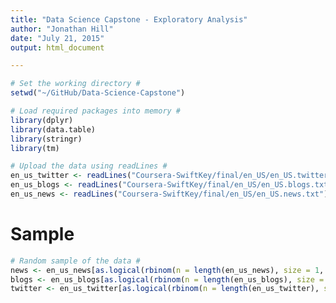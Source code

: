 ```yaml
---
title: "Data Science Capstone - Exploratory Analysis"
author: "Jonathan Hill"
date: "July 21, 2015"
output: html_document

---
```


```r
# Set the working directory #
setwd("~/GitHub/Data-Science-Capstone")

# Load required packages into memory #
library(dplyr)
library(data.table)
library(stringr)
library(tm)

# Upload the data using readLines #
en_us_twitter <- readLines("Coursera-SwiftKey/final/en_US/en_US.twitter.txt")
en_us_blogs <- readLines("Coursera-SwiftKey/final/en_US/en_US.blogs.txt")
en_us_news <- readLines("Coursera-SwiftKey/final/en_US/en_US.news.txt")
```
# Sample
```r
# Random sample of the data #
news <- en_us_news[as.logical(rbinom(n = length(en_us_news), size = 1, prob = .15))]
blogs <- en_us_blogs[as.logical(rbinom(n = length(en_us_blogs), size = 1, prob = .05))]
twitter <- en_us_twitter[as.logical(rbinom(n = length(en_us_twitter), size = 1, prob = .05))]
```
